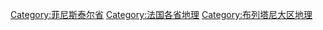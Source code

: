 [[Category:菲尼斯泰尔省|Category:菲尼斯泰尔省]]
[[Category:法国各省地理|Category:法国各省地理]]
[[Category:布列塔尼大区地理|Category:布列塔尼大区地理]]